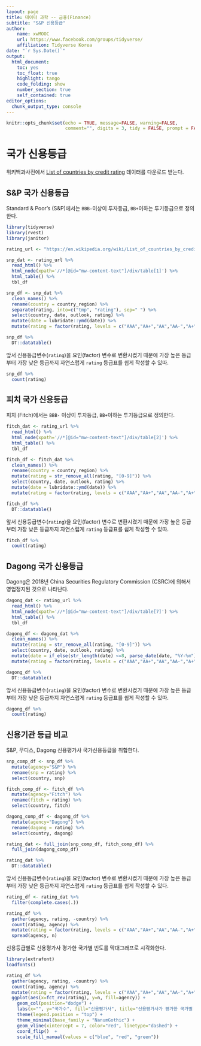 ```yaml
---
layout: page
title: 데이터 과학 -- 금융(Finance)
subtitle: "S&P 신용등급"
author:
    name: xwMOOC
    url: https://www.facebook.com/groups/tidyverse/
    affiliation: Tidyverse Korea
date: "`r Sys.Date()`"
output:
  html_document: 
    toc: yes
    toc_float: true
    highlight: tango
    code_folding: show
    number_section: true
    self_contained: true
editor_options: 
  chunk_output_type: console
---
```


```r
knitr::opts_chunk$set(echo = TRUE, message=FALSE, warning=FALSE,
                      comment="", digits = 3, tidy = FALSE, prompt = FALSE, fig.align = 'center')
```


# 국가 신용등급 {#snp-credit-rating}

위키백과사전에서 [List of countries by credit rating](https://en.wikipedia.org/wiki/List_of_countries_by_credit_rating) 데이터를 다운로드 받는다.

## S&P 국가 신용등급 {#snp-credit-rating}

Standard & Poor's (S&P)에서는 `BBB-`이상이 투자등급, `BB+`이하는 투기등급으로 정의한다.

```r
library(tidyverse)
library(rvest)
library(janitor)

rating_url <- "https://en.wikipedia.org/wiki/List_of_countries_by_credit_rating"

snp_dat <- rating_url %>% 
  read_html() %>% 
  html_node(xpath='//*[@id="mw-content-text"]/div/table[1]') %>% 
  html_table() %>% 
  tbl_df

snp_df <- snp_dat %>% 
  clean_names() %>% 
  rename(country = country_region) %>% 
  separate(rating, into=c("tmp", "rating"), sep=" ") %>% 
  select(country, date, outlook, rating) %>% 
  mutate(date = lubridate::ymd(date)) %>% 
  mutate(rating = factor(rating, levels = c("AAA","AA+","AA","AA-","A+","A","A-","BBB+","BBB","BBB-","BB+","BB","BB-","B+","B","B-","CCC+","D","SD")))

snp_df %>% 
  DT::datatable()
```

앞서 신용등급변수(`rating`)을 요인(factor) 변수로 변환시켰기 때문에 가장 높은 등급부터 가장 낮은 등급까지 자연스럽게 `rating` 등급표를 쉽게 작성할 수 있따.

```r
snp_df %>% 
  count(rating)
```

## 피치 국가 신용등급 {#moodys-credit-rating}

피치 (Fitch)에서는 `BBB-` 이상이 투자등급, `BB+`이하는 투기등급으로 정의한다.

```r
fitch_dat <- rating_url %>% 
  read_html() %>% 
  html_node(xpath='//*[@id="mw-content-text"]/div/table[2]') %>% 
  html_table() %>% 
  tbl_df

fitch_df <- fitch_dat %>% 
  clean_names() %>% 
  rename(country = country_region) %>% 
  mutate(rating = str_remove_all(rating, "[0-9]")) %>% 
  select(country, date, outlook, rating) %>% 
  mutate(date = lubridate::ymd(date)) %>% 
  mutate(rating = factor(rating, levels = c("AAA","AA+","AA","AA-","A+","A","A-","BBB+","BBB","BBB-","BB+","BB","BB-","B+","B","B-","CCC+","D","SD")))

fitch_df %>% 
  DT::datatable()
```

앞서 신용등급변수(`rating`)을 요인(factor) 변수로 변환시켰기 때문에 가장 높은 등급부터 가장 낮은 등급까지 자연스럽게 `rating` 등급표를 쉽게 작성할 수 있따.

```r
fitch_df %>% 
  count(rating)
```

## Dagong 국가 신용등급 {#moodys-credit-rating}

Dagong은 2018년  China Securities Regulatory Commission (CSRC)에 의해서 영업정지된 것으로 나타난다.

```r
dagong_dat <- rating_url %>% 
  read_html() %>% 
  html_node(xpath='//*[@id="mw-content-text"]/div/table[7]') %>% 
  html_table() %>% 
  tbl_df

dagong_df <- dagong_dat %>% 
  clean_names() %>% 
  mutate(rating = str_remove_all(rating, "[0-9]")) %>% 
  select(country, date, outlook, rating) %>% 
  mutate(date = if_else(str_length(date) <=8, parse_date(date, "%Y-%m"), lubridate::ymd(date))) %>% 
  mutate(rating = factor(rating, levels = c("AAA","AA+","AA","AA-","A+","A","A-","BBB+","BBB","BBB-","BB+","BB","BB-","B+","B","B-","CCC+","D","SD")))

dagong_df %>% 
  DT::datatable()
```


앞서 신용등급변수(`rating`)을 요인(factor) 변수로 변환시켰기 때문에 가장 높은 등급부터 가장 낮은 등급까지 자연스럽게 `rating` 등급표를 쉽게 작성할 수 있따.

```r
dagong_df %>% 
  count(rating)
```

## 신용기관 등급 비교 {#credit-agendy-rating-comparison}

S&P, 무디스, Dagong 신용평가사 국가신용등급을 취합한다.

```r
snp_comp_df <- snp_df %>% 
  mutate(agency="S&P") %>% 
  rename(snp = rating) %>% 
  select(country, snp)

fitch_comp_df <- fitch_df %>% 
  mutate(agency="Fitch") %>% 
  rename(fitch = rating) %>% 
  select(country, fitch)

dagong_comp_df <- dagong_df %>% 
  mutate(agency="Dagong") %>% 
  rename(dagong = rating) %>% 
  select(country, dagong)

rating_dat <- full_join(snp_comp_df, fitch_comp_df) %>% 
  full_join(dagong_comp_df)

rating_dat %>% 
  DT::datatable()

```


앞서 신용등급변수(`rating`)을 요인(factor) 변수로 변환시켰기 때문에 가장 높은 등급부터 가장 낮은 등급까지 자연스럽게 `rating` 등급표를 쉽게 작성할 수 있다.


```r
rating_df <- rating_dat %>% 
  filter(complete.cases(.))

rating_df %>% 
  gather(agency, rating, -country) %>% 
  count(rating, agency) %>% 
  mutate(rating = factor(rating, levels = c("AAA","AA+","AA","AA-","A+","A","A-","BBB+","BBB","BBB-","BB+","BB","BB-","B+","B","B-","CCC+","D"))) %>% 
  spread(agency, n)
```

신용등급별로 신용평가사 평가한 국가별 빈도를 막대그래프로 시각화한다.

```r
library(extrafont)
loadfonts()

rating_df %>% 
  gather(agency, rating, -country) %>% 
  count(rating, agency) %>% 
  mutate(rating = factor(rating, levels = c("AAA","AA+","AA","AA-","A+","A","A-","BBB+","BBB","BBB-","BB+","BB","BB-","B+","B","B-","CCC+","D"))) %>% 
  ggplot(aes(x=fct_rev(rating), y=n, fill=agency)) +
    geom_col(position="dodge") +
    labs(x="", y="국가수", fill="신용평가사", title="신용평가사가 평가한 국가별 신용등급 분포") +
    theme(legend.position = "top") +
    theme_minimal(base_family = "NanumGothic") +
    geom_vline(xintercept = 7, color="red", linetype="dashed") +
    coord_flip()  +
    scale_fill_manual(values = c("blue", "red", "green"))
```

